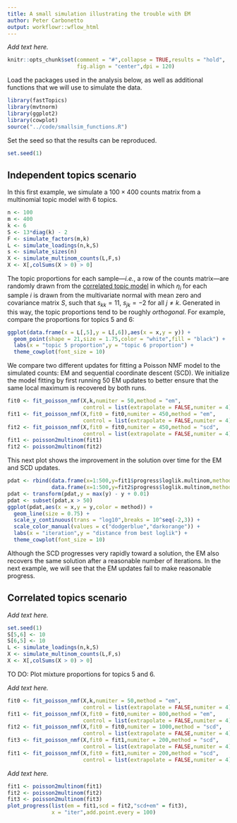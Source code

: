 ```yaml
---
title: A small simulation illustrating the trouble with EM
author: Peter Carbonetto
output: workflowr::wflow_html
---
```


*Add text here.*

```r
knitr::opts_chunk$set(comment = "#",collapse = TRUE,results = "hold",
                      fig.align = "center",dpi = 120)
```

Load the packages used in the analysis below, as well as additional
functions that we will use to simulate the data.

```r
library(fastTopics)
library(mvtnorm)
library(ggplot2)
library(cowplot)
source("../code/smallsim_functions.R")
```

Set the seed so that the results can be reproduced.

```r
set.seed(1)
```

Independent topics scenario
---------------------------

In this first example, we simulate a $100 \times 400$ counts matrix
from a multinomial topic model with 6 topics.

```r
n <- 100
m <- 400
k <- 6
S <- 13*diag(k) - 2
F <- simulate_factors(m,k)
L <- simulate_loadings(n,k,S)
s <- simulate_sizes(n)
X <- simulate_multinom_counts(L,F,s)
X <- X[,colSums(X > 0) > 0]
```

The topic proportions for each sample---*i.e.*, a row of the counts
matrix---are randomly drawn from the
[correlated topic model](https://doi.org/10.1214/07-AOAS114) in which
$\eta_i$ for each sample $i$ is drawn from the multivariate normal
with mean zero and covariance matrix $S$, such that $s_{kk} = 11$,
$s_{jk} = -2$ for all $j \neq k$. Generated in this way, the topic
proportions tend to be roughly *orthogonal*. For example, compare the
proportions for topics 5 and 6:

```r
ggplot(data.frame(x = L[,5],y = L[,6]),aes(x = x,y = y)) +
  geom_point(shape = 21,size = 1.75,color = "white",fill = "black") +
  labs(x = "topic 5 proportion",y = "topic 6 proportion") +
  theme_cowplot(font_size = 10)
```

We compare two different updates for fitting a Poisson NMF model to
the simulated counts: EM and sequential coordinate descent (SCD). We
initialize the model fitting by first running 50 EM updates to better
ensure that the same local maximum is recovered by both runs.

```r
fit0 <- fit_poisson_nmf(X,k,numiter = 50,method = "em",
                        control = list(extrapolate = FALSE,numiter = 4))
fit1 <- fit_poisson_nmf(X,fit0 = fit0,numiter = 450,method = "em",
                        control = list(extrapolate = FALSE,numiter = 4))
fit2 <- fit_poisson_nmf(X,fit0 = fit0,numiter = 450,method = "scd",
                        control = list(extrapolate = FALSE,numiter = 4))
fit1 <- poisson2multinom(fit1)
fit2 <- poisson2multinom(fit2)
```

This next plot shows the improvement in the solution over time for the
EM and SCD updates.

```r
pdat <- rbind(data.frame(x=1:500,y=fit1$progress$loglik.multinom,method="em"),
              data.frame(x=1:500,y=fit2$progress$loglik.multinom,method="scd"))
pdat <- transform(pdat,y = max(y) - y + 0.01)
pdat <- subset(pdat,x > 50)
ggplot(pdat,aes(x = x,y = y,color = method)) +
  geom_line(size = 0.75) +
  scale_y_continuous(trans = "log10",breaks = 10^seq(-2,3)) +
  scale_color_manual(values = c("dodgerblue","darkorange")) +
  labs(x = "iteration",y = "distance from best loglik") +
  theme_cowplot(font_size = 10)
```

Although the SCD progresses very rapidly toward a solution, the EM
also recovers the same solution after a reasonable number of
iterations. In the next example, we will see that the EM updates fail
to make reasonable progress.

Correlated topics scenario
--------------------------

*Add text here.*

```r
set.seed(1)
S[5,6] <- 10
S[6,5] <- 10
L <- simulate_loadings(n,k,S)
X <- simulate_multinom_counts(L,F,s)
X <- X[,colSums(X > 0) > 0]
```

TO DO: Plot mixture proportions for topics 5 and 6.

*Add text here.*

```r
fit0 <- fit_poisson_nmf(X,k,numiter = 50,method = "em",
                        control = list(extrapolate = FALSE,numiter = 4))
fit1 <- fit_poisson_nmf(X,fit0 = fit0,numiter = 800,method = "em",
                        control = list(extrapolate = FALSE,numiter = 4))
fit2 <- fit_poisson_nmf(X,fit0 = fit0,numiter = 1000,method = "scd",
                        control = list(extrapolate = FALSE,numiter = 4))
fit3 <- fit_poisson_nmf(X,fit0 = fit1,numiter = 200,method = "scd",
                        control = list(extrapolate = FALSE,numiter = 4))
fit1 <- fit_poisson_nmf(X,fit0 = fit1,numiter = 200,method = "scd",
                        control = list(extrapolate = FALSE,numiter = 4))
```

*Add text here.*

```r
fit1 <- poisson2multinom(fit1)
fit2 <- poisson2multinom(fit2)
fit3 <- poisson2multinom(fit3)
plot_progress(list(em = fit1,scd = fit2,"scd+em" = fit3),
              x = "iter",add.point.every = 100)
```
